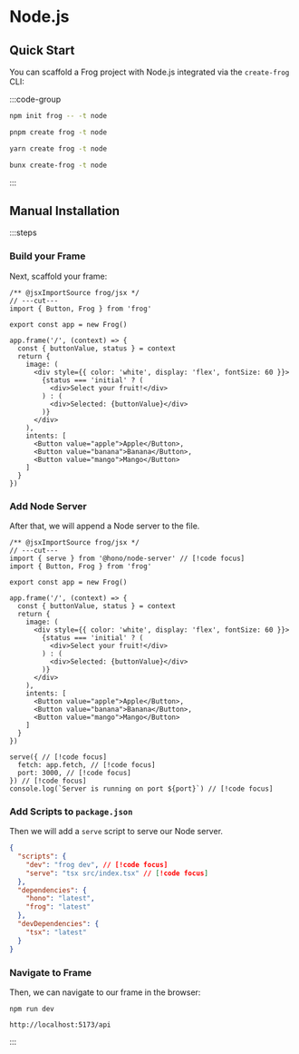 # Node.js

## Quick Start

You can scaffold a Frog project with Node.js integrated via the `create-frog` CLI:

:::code-group

```bash [npm]
npm init frog -- -t node
```

```bash [pnpm]
pnpm create frog -t node
```

```bash [yarn]
yarn create frog -t node
```

```bash [bun]
bunx create-frog -t node
```

:::

## Manual Installation

:::steps

### Build your Frame

Next, scaffold your frame:

```tsx twoslash [src/index.tsx]
/** @jsxImportSource frog/jsx */
// ---cut---
import { Button, Frog } from 'frog'

export const app = new Frog()

app.frame('/', (context) => {
  const { buttonValue, status } = context
  return {
    image: (
      <div style={{ color: 'white', display: 'flex', fontSize: 60 }}>
        {status === 'initial' ? (
          <div>Select your fruit!</div>
        ) : (
          <div>Selected: {buttonValue}</div>
        )}
      </div>
    ),
    intents: [
      <Button value="apple">Apple</Button>,
      <Button value="banana">Banana</Button>,
      <Button value="mango">Mango</Button>
    ]
  }
})
```

### Add Node Server

After that, we will append a Node server to the file.

```tsx twoslash [src/index.tsx]
/** @jsxImportSource frog/jsx */
// ---cut---
import { serve } from '@hono/node-server' // [!code focus]
import { Button, Frog } from 'frog'

export const app = new Frog()

app.frame('/', (context) => {
  const { buttonValue, status } = context
  return {
    image: (
      <div style={{ color: 'white', display: 'flex', fontSize: 60 }}>
        {status === 'initial' ? (
          <div>Select your fruit!</div>
        ) : (
          <div>Selected: {buttonValue}</div>
        )}
      </div>
    ),
    intents: [
      <Button value="apple">Apple</Button>,
      <Button value="banana">Banana</Button>,
      <Button value="mango">Mango</Button>
    ]
  }
})

serve({ // [!code focus]
  fetch: app.fetch, // [!code focus]
  port: 3000, // [!code focus]
}) // [!code focus]
console.log(`Server is running on port ${port}`) // [!code focus]
```

### Add Scripts to `package.json`

Then we will add a `serve` script to serve our Node server.

```json
{
  "scripts": {
    "dev": "frog dev", // [!code focus]
    "serve": "tsx src/index.tsx" // [!code focus]
  },
  "dependencies": {
    "hono": "latest",
    "frog": "latest"
  },
  "devDependencies": {
    "tsx": "latest"
  }
}

```

### Navigate to Frame

Then, we can navigate to our frame in the browser:

`npm run dev`

`http://localhost:5173/api`

:::